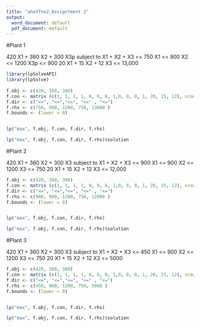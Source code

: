 ```yaml
---
title: "ahaffne2_Assigntment 2"
output:
  word_document: default
  pdf_document: default
---
```


#Plant 1

  420 X1 + 360 X2 + 300 X3p subject to
  X1 + X2 + X3 <= 750 
  X1 <= 900
  X2 <= 1200
  X3p <= 900
  20 X1 + 15 X2 + 12 X3 <= 13,000
  
```r
library(lpSolveAPI)
library(lpSolve)
  
f.obj <- c(420, 360, 300)
f.con <- matrix (c(1, 1, 1, 1, 0, 0, 0, 1,0, 0, 0, 1, 20, 15, 12), nrow = 5, byrow = TRUE)
f.dir <- c("<=", "<=","<=", "<=" , "<=")
f.rhs <- c(750, 900, 1200, 750, 13000 )
f.bounds <- (lower = 0)


lp("max", f.obj, f.con, f.dir, f.rhs)
```
```r
lp("max", f.obj, f.con, f.dir, f.rhs)$solution
```
#Plant 2

  420 X1 + 360 X2 + 300 X3 subject to
  X1 + X2 + X3 <= 900 
  X1 <= 900
  X2 <= 1200
  X3 <= 750
  20 X1 + 15 X2 + 12 X3 <= 12,000

```r
f.obj <- c(420, 360, 300)
f.con <- matrix (c(1, 1, 1, 1, 0, 0, 0, 1,0, 0, 0, 1, 20, 15, 12), nrow = 5, byrow = TRUE)
f.dir <- c("<=", "<=","<=", "<=" , "<=")
f.rhs <- c(900, 900, 1200, 750, 12000 )
f.bounds <- (lower = 0)


lp("max", f.obj, f.con, f.dir, f.rhs)
```

```r
lp("max", f.obj, f.con, f.dir, f.rhs)$solution

```
#Plant 3

420 X1 + 360 X2 + 300 X3 subject to
X1 + X2 + X3 <= 450
X1 <= 900
X2 <= 1200
X3 <= 750
20 X1 + 15 X2 + 12 X3 <= 5000

```r

f.obj <- c(420, 360, 300)
f.con <- matrix (c(1, 1, 1, 1, 0, 0, 0, 1,0, 0, 0, 1, 20, 15, 12), nrow = 5, byrow = TRUE)
f.dir <- c("<=", "<=","<=", "<=" , "<=")
f.rhs <- c(450, 900, 1200, 750, 5000 )
f.bounds <- (lower = 0)


lp("max", f.obj, f.con, f.dir, f.rhs)
```



```r
lp("max", f.obj, f.con, f.dir, f.rhs)$solution
```


